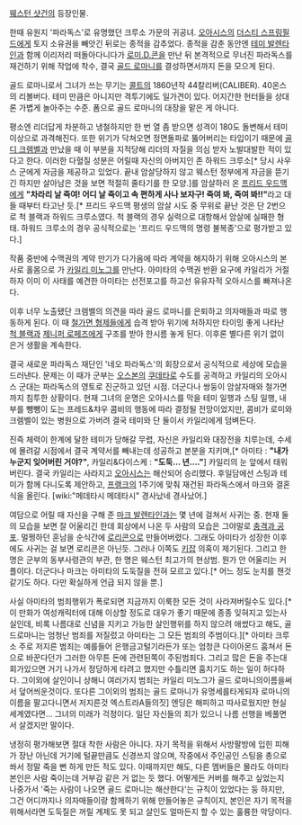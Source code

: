 [[웨스턴 샷건]]의 등장인물. 

한때 유원지 '파라독스'로 유명했던 크루소 가문의 귀공녀. [[오아시스]]의 [[더스티 스프링필드]]에게 토지 소유권을 빼앗긴 뒤로는 종적을 감추었다. 종적을 감춘 동안엔 [[테미 발렌타인]]과 함께 이리저리 떠돌아다니다가 [[로미.D.콘]]을 만난 뒤 본격적으로 무너진 파라독스를 재건하기 위해 작업에 착수, 결국 [[골드 로마니]]를 결성하면서까지 돈을 모으게 된다.

골드 로마니로서 그녀가 쓰는 무기는 [[콜트]]의 1860년작 44칼리버(CALIBER). 40온스의 리볼버다. 테미 만큼은 아니지만 격투기에도 일가견이 있다. 어지간한 헌터들을 상대론 가볍게 놀아주는 수준. 폼으로 골드 로마니의 대장을 맡은 게 아니다.

평소엔 리더답게 차분하고 냉철하지만 한 번 열 좀 받으면 성격이 180도 돌변해서 테미 이상으로 과격해진다. 또한 위기가 닥쳐오면 정면돌파로 뚫어버리는 타입이기 때문에 [[골디 크렘벨]]과 만났을 때 이 부분을 지적당해 리더의 자질을 의심 받자 노발대발한 적이 있다고 한다. 이러한 다혈질 성분은 어릴때 자신의 아버지인 존 하워드 크루소[* 당시 사우스 군에게 자금을 제공하고 있었다. 끝내 암살당하지 않고 웨스턴 정부에게 자금을 뜯기긴 하지만 살아남은 것을 보면 적절히 줄타기를 한 모양.]를 암살하러 온 [[프리드 우드맥]]에게 '''"차라리 날 죽여! 어디 날 죽이고 속 편하게 사나 보자구! 죽여 봐, 죽여 봐!!"'''라고 대들 때부터 타고난 듯.[* 프리드 우드맥 평생의 암살 시도 중 무위로 끝난 것은 단 2번으로 척 블랙과 하워드 크루소였다. 척 블랙의 경우 실력으로 대항해서 암살에 실패한 형태. 하워드 크루소의 경우 공식적으로는 '프리드 우드맥의 명령 불복종'으로 평가받고 있다.]

작품 중반에 수맥권의 계약 만기가 다가옴에 따라 계약을 해지하기 위해 오아시스의 본사로 홀몸으로 가 [[카일리 미노그]]를 만난다. 아미타의 수맥권 반환 요구에 카일리가 거절하자 이미 이 사태를 예견한 아미타는 선전포고를 하고선 유유자적 오아시스를 빠져나온다. 

이후 너무 노출됐단 크렘벨의 의견을 따라 골드 로마니를 은퇴하고 의자매들과 따로 행동하게 된다. 이 때 [[철가면 형제]]들에게 습격 받아 위기에 처하지만 타이밍 좋게 나타난 [[척 블랙]]과 [[제니퍼 로페즈]]에게 구조를 받아 한시름 놓게 된다. 이후론 별다른 위기 없이 은거 생활을 계속한다.

결국 새로운 파라독스 재단인 '네오 파라독스'의 회장으로서 공식적으로 세상에 모습을 드러낸다. 문제는 이 때가 군부는 [[오스본]]의 [[쿠데타]]로 수도를 공격하고 카일리의 오아시스 군대는 파라독스의 영토로 진군하고 있던 시점. 더군다나 쌍둥이 암살자매와 철가면까지 침투한 상황이다. 현재 그녀의 운명은 오아시스를 막을 테미 일행과 스팅 일행, 내부를 뺑뺑이 도는 프레드&챠우 콤비의 행동에 따라 결정될 전망이었지만, 콤비가 로미와 크렘벨이 있는 병원으로 가버려 결국 테미와 단 둘이서 카일리에게 덤벼든다.

진즉 체력이 한계에 달한 테미가 당해갈 무렵, 자신은 카일리와 대장전을 치루는데, 수세에 몰려갈 시점에서 결국 계약서를 빼내는데 성공하고 본분을 지키며,[* 아미타 : '''"내가 누군지 잊어버린 거야?"''', 카일리&다이스케 : '''"도둑… 년…."'''] 카일리의 눈 앞에서 태워버린다. 결국 카일리는 사라지고 [[오아시스]]는 해산되어 승리했다. 후일담에선 스팅과 테미가 함께 다니도록 제안하고, [[프랭크]]의 1주기에 맞춰 재건된 파라독스에서 마크와 결혼식을 올린다. [wiki:"메데타시 메데타시" 경사났네 경사났어.]

여담으로 어릴 때 자신을 구해 준 [[마크 발렌타인]]과는 몇 년에 걸쳐서 사귀는 중. 현재 둘의 모습을 보면 잘 어울리긴 한데 회상에서 나온 두 사람의 모습은 그야말로 [[충격과 공포]]. 멀쩡하던 훈남을 순식간에 [[로리콘]]으로 만들어버렸다. 그래도 아미타가 성장한 이후에도 사귀는 걸 보면 로리콘은 아닌듯. 그러나 이쪽도 [[키잡]] 의혹이 제기된다. 그리고 한 명은 군부의 동부사령관의 부관, 한 명은 웨스턴 최고가의 현상범. 뭔가 안 어울리는 커플이다. 더군다나 마크는 아미타의 도둑질을 전혀 모르고 있다.[* 어느 정도 눈치를 챈것 같기도 하다. 다만 확실하게 언급 되지 않을 뿐.]

사실 아미타의 범죄행위가 폭로되면 지금까지 이룩한 모든 것이 사라져버릴수도 있다.[* 이 만화가 여성캐릭터에 대해 이상할 정도로 대우가 좋기 때문에 종종 잊혀지고 있는사실인데, 비록 나름대로 신념을 지키고 가능한 살인행위를 하지 않으려 애썼다고 해도, 골드로마니는 엄청난 범죄를 저질렀고 아미타는 그 모든 범죄의 주범이다.][* 아미타 크루소 주로 저지른 범죄는 예를들어 은행금고털기라든가 또는 엄청큰 다이아몬드 훔쳐서 돈으로 바꾼다던가 그러한 아무튼 돈에 관련된쪽이 주된범죄다. 그리고 많은 돈을 주는대회가있으면 거기 나가서 정당하게 타려고 했지만 수틀리면 훔치기도 하는 일이 허다하다. 그이외에 살인이니 상해니 여러가지 범죄는 카일리 미노그가 골드 로마니의이름을써서 덮어씌운것이다. 또다른 그이외의 범죄는 골드 로마니가 유명세를타게되자 로마니의이름을 팔고다니면서 저지른것 엑스트라A들의짓] 엔딩은 해피하고 따사로웠지만 현실세계였다면… 그녀의 미래가 걱정이다. 일단 자신들의 죄가 있으니 나름 선행을 베풀면서 살겠지만 말이다.

냉정히 평가해보면 절대 착한 사람은 아니다. 자기 목적을 위해서 사방팔방에 입힌 피해가 장난 아닌데 거기에 털끝만큼도 신경쓰지 않으며, 작중에서 주인공인 스팅을 총으로 쏴서 정말 죽을 뻔 하게 만든 적도 있다. 이때까지만 해도, 다른 멤버들은 몰라도 아미타 본인은 사람 죽이는데 거부감 같은 거 없는 듯 했다.
어떻게든 커버를 해주고 싶었는지 나중가서 '죽는 사람이 나오면 골드 로마니는 해산한다'는 규칙이 있었다는 둥 하지만, 그건 어디까지나 의자매들이랑 함께하기 위해 만들어놓은 규칙이지, 본인은 자기 목적을 위해서라면 도둑질은 꺼릴 계제도 못 되고 살인도 얼마든지 할 수 있는 훌륭한 악당이다.

